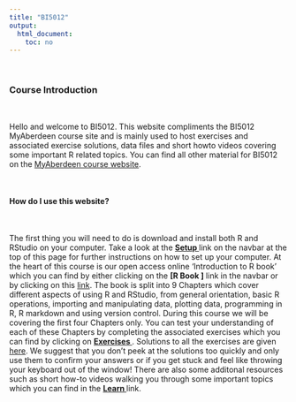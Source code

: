 ```yaml
---
title: "BI5012"
output: 
  html_document:
    toc: no
---
```


\  

### Course Introduction

\  

Hello and welcome to BI5012. This website compliments the BI5012 MyAberdeen course site and is mainly used to host exercises and associated exercise solutions, data files and short howto videos covering some important R related topics. You can find all other material for BI5012 on the [MyAberdeen course website](https://abdn.blackboard.com/ultra/).   

\  

#### How do I use this website?

\  

The first thing you will need to do is download and install both R and RStudio on your computer. Take a look at the **[Setup <i class="fa fa-cog" aria-hidden="true"></i>](setup.html)** link on the navbar at the top of this page for further instructions on how to set up your computer. At the heart of this course is our open access online 'Introduction to R book' which you can find by either clicking on the **[R Book <i class="fa fa-book" aria-hidden="true"></i>]** link in the navbar or by clicking on this [link](https://intro2r.com). The book is split into 9 Chapters which cover different aspects of using R and RStudio, from general orientation, basic R operations, importing and manipulating data, plotting data, programming in R, R markdown and using version control. During this course we will be covering the first four Chapters only. You can test your understanding of each of these Chapters by completing the associated exercises which you can find by clicking on **[Exercises <i class="fa fa-book" aria-hidden="true"></i>](exercises.html)**. Solutions to all the exercises are given [here](exercise_solutions.html). We suggest that you don't peek at the solutions too quickly and only use them to confirm your answers or if you get stuck and feel like throwing your keyboard out of the window! There are also some additonal resources such as short how-to videos walking you through some important topics which you can find in the **[Learn <i class="fa fa-desktop" aria-hidden="true"></i>](howto.html)** link.

\  
